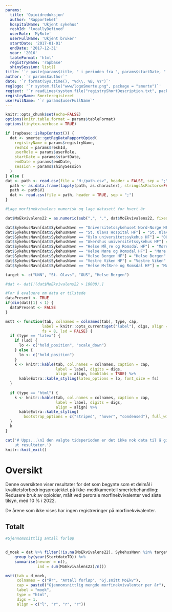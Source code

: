 ```yaml
---
params:
  title: 'Opioidreduksjon'
  author: 'Rapporteket'
  hospitalName: 'Ukjent sykehus'
  reshId: 'locallyDefined'
  userRole: 'MyRole'
  userFullName: 'Ukjent bruker'
  startDate: '2017-01-01'
  endDate: '2017-12-31'
  year: '2016'
  tableFormat: 'html'
  registryName: 'rapbase'
  shinySession: list()
title: '`r paste(params$title, " i perioden fra ", params$startDate, " til ", params$endDate)`'
author: '`r params$author`'
date: '`r format(Sys.time(), "%d\\. %B, %Y")`'
reglogo: '`r system.file("www/logoSmerte.png", package = "smerte")`'
regtext: '`r readLines(system.file("registryShortDescription.txt", package = "smerte"))`'
registryName: Smerteregisteret
userFullName: '`r params$userFullName`'
---
```

```r
knitr::opts_chunk$set(echo=FALSE)
options(knitr.table.format = params$tableFormat)
options(tinytex.verbose = TRUE)
```

```r
if (rapbase::isRapContext()) {
  dat <- smerte::getRegDataRapportOpiod(
    registryName = params$registryName,
    reshId = params$reshId,
    userRole = params$userRole,
    startDate = params$startDate,
    endDate = params$endDate,
    session = params$shinySession
  )
} else {
dat <- path <- read.csv(file = "H:/path.csv", header = FALSE, sep = ";")
  path <- as.data.frame(lapply(path, as.character), stringsAsFactors=FALSE)
  path <- path$V1
  dat <- read.csv(file = path, header = TRUE, sep = ";")
}
```

```r
#Lage morfinekvivalens numerisk og lage datasett for hvert år

dat$MoEkvivalens22 = as.numeric(sub(",", ".", dat$MoEkvivalens22, fixed = TRUE))

dat$SykehusNavn[dat$SykehusNavn == "Universitetssykehuset Nord-Norge HF"] = "UNN"
dat$SykehusNavn[dat$SykehusNavn == "St. Olavs Hospital HF"] = "St. Olavs"
dat$SykehusNavn[dat$SykehusNavn == "Oslo universitetssykehus HF"] = "OUS"
dat$SykehusNavn[dat$SykehusNavn == "Akershus universitetssykehus HF"] = "Ahus"
dat$SykehusNavn[dat$SykehusNavn == "Helse MÃ¸re og Romsdal HF"] = "Møre og Romsdal"
dat$SykehusNavn[dat$SykehusNavn == "Helse Møre og Romsdal HF"] = "Møre og Romsdal"
dat$SykehusNavn[dat$SykehusNavn == "Helse Bergen HF"] = "Helse Bergen"
dat$SykehusNavn[dat$SykehusNavn == "Vestre Viken HF"] = "Vestre Viken"
dat$SykehusNavn[dat$SykehusNavn == "Helse M<f8>re og Romsdal HF"] = "Møre og Romsdal"

target <- c("UNN", "St. Olavs", "OUS", "Helse Bergen")

#dat <- dat[!(dat$MoEkvivalens22 > 10000),]

#For å evaluere om data er tilstede
dataPresent <- TRUE
if(dim(dat)[1] < 1) {
  dataPresent <- FALSE
}

```

```r
mstt <- function(tab, colnames = colnames(tab), type, cap,
                label = knitr::opts_current$get("label"), digs, align = NULL,
                fs = 8, lsd = FALSE) {
  if (type == "latex") {
    if (lsd) {
      lo <- c("hold_position", "scale_down")
    } else {
      lo <- c("hold_position")
    }
    k <- knitr::kable(tab, col.names = colnames, caption = cap,
                      label = label, digits = digs,
                      align = align, booktabs = TRUE) %>% 
      kableExtra::kable_styling(latex_options = lo, font_size = fs)
  }
  
  if (type == "html") {
    k <- knitr::kable(tab, col.names = colnames, caption = cap,
                      label = label, digits = digs,
                      align = align) %>% 
      kableExtra::kable_styling(
        bootstrap_options = c("striped", "hover", "condensed"), full_width = F)
  }
  k
}
```

```r
cat('# Upps...\nI den valgte tidsperioden er det ikke nok data til å gi 
    ut resultater.')
knitr::knit_exit()

```

# Oversikt

Denne oversikten viser resultater for det som begynte som et delmål i kvalitetsforbedringsprosjektet på ikke-medikamentell smertebehandling: Redusere bruk av opioider, målt ved perorale morfinekvivalenter ved siste tilsyn, med 10 % i 2022. 

De årene som ikke vises har ingen registreringer på morfinekvivalenter.

## Totalt
```r
#Gjennomsnittlig antall forløp


d_moek = dat %>% filter(!is.na(MoEkvivalens22), SykehusNavn %in% target) %>%
    group_by(year(StartdatoTO)) %>%
    summarise(nevner = n(),
              ind = sum(MoEkvivalens22)/n())
```

```r

mstt(tab = d_moek,
     colnames = c("År", "Antall forløp", "Gj.snitt MoEkv"),
     cap = paste0("Gjennomsnittlig mengde morfinekvivalenter per år"),
     label = "moek",
     type = "html",
     digs = 1,
     align = c("l", "r", "r", "r"))
```
